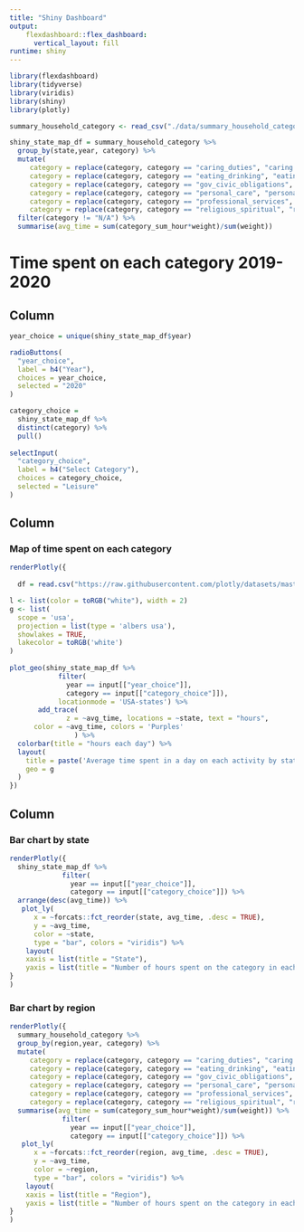 ```yaml
---
title: "Shiny Dashboard"
output: 
    flexdashboard::flex_dashboard:
      vertical_layout: fill
runtime: shiny
---
```


```r
library(flexdashboard)
library(tidyverse)
library(viridis)
library(shiny)
library(plotly)

summary_household_category <- read_csv("./data/summary_household_category.csv")

shiny_state_map_df = summary_household_category %>% 
  group_by(state,year, category) %>%
  mutate(
     category = replace(category, category == "caring_duties", "caring duties"),
     category = replace(category, category == "eating_drinking", "eating/drinking"),
     category = replace(category, category == "gov_civic_obligations", "gov/civic obligations"),
     category = replace(category, category == "personal_care", "personal care"),
     category = replace(category, category == "professional_services", "professional services"),
     category = replace(category, category == "religious_spiritual", "religious/spiritual")) %>%
  filter(category != "N/A") %>%
  summarise(avg_time = sum(category_sum_hour*weight)/sum(weight))
```

# Time spent on each category 2019-2020

Column {.sidebar}
--------------------------------------------------

```r
year_choice = unique(shiny_state_map_df$year)

radioButtons(
  "year_choice",
  label = h4("Year"),
  choices = year_choice,
  selected = "2020"
)

category_choice = 
  shiny_state_map_df %>%
  distinct(category) %>%
  pull()
  
selectInput(
  "category_choice",
  label = h4("Select Category"),
  choices = category_choice,
  selected = "Leisure"
)
```

Column {data-width=800}
---

### Map of time spent on each category

```r
renderPlotly({
  
  df = read.csv("https://raw.githubusercontent.com/plotly/datasets/master/2011_us_ag_exports.csv")

l <- list(color = toRGB("white"), width = 2)
g <- list(
  scope = 'usa',
  projection = list(type = 'albers usa'),
  showlakes = TRUE,
  lakecolor = toRGB('white')
)
  
plot_geo(shiny_state_map_df %>% 
            filter(
              year == input[["year_choice"]],
              category == input[["category_choice"]]),
            locationmode = 'USA-states') %>% 
       add_trace(
              z = ~avg_time, locations = ~state, text = "hours",
      color = ~avg_time, colors = 'Purples'
                ) %>% 
  colorbar(title = "hours each day") %>% 
  layout(
    title = paste('Average time spent in a day on each activity by state', input[["year_choice"]]),
    geo = g
  )
})
```

Column {data-width=500}
---

### Bar chart by state 

```r
renderPlotly({
  shiny_state_map_df %>% 
             filter(
               year == input[["year_choice"]],
               category == input[["category_choice"]]) %>% 
  arrange(desc(avg_time)) %>%
   plot_ly(
      x = ~forcats::fct_reorder(state, avg_time, .desc = TRUE),
      y = ~avg_time, 
      color = ~state,
      type = "bar", colors = "viridis") %>% 
    layout(
    xaxis = list(title = "State"),
    yaxis = list(title = "Number of hours spent on the category in each day"))
}
)
```

### Bar chart by region

```r
renderPlotly({
  summary_household_category %>%
  group_by(region,year, category) %>%
  mutate(
     category = replace(category, category == "caring_duties", "caring duties"),
     category = replace(category, category == "eating_drinking", "eating/drinking"),
     category = replace(category, category == "gov_civic_obligations", "gov/civic obligations"),
     category = replace(category, category == "personal_care", "personal care"),
     category = replace(category, category == "professional_services", "professional services"),
     category = replace(category, category == "religious_spiritual", "religious/spiritual")) %>%
  summarise(avg_time = sum(category_sum_hour*weight)/sum(weight)) %>% 
             filter(
               year == input[["year_choice"]],
               category == input[["category_choice"]]) %>% 
   plot_ly(
      x = ~forcats::fct_reorder(region, avg_time, .desc = TRUE),
      y = ~avg_time, 
      color = ~region,
      type = "bar", colors = "viridis") %>% 
    layout(
    xaxis = list(title = "Region"),
    yaxis = list(title = "Number of hours spent on the category in each day"))
}
)
```

<!-- ### Year -->

<!-- ```{r year, message = FALSE, echo= FALSE, warning = FALSE, include=FALSE} -->
<!-- renderPrint({ -->
<!--   input[["year_choice"]] -->
<!-- }) -->
<!-- ``` -->

<!-- ### Activity Category -->

<!-- ```{r category, message = FALSE, echo= FALSE, warning = FALSE, include=FALSE} -->
<!-- renderPrint({ -->
<!--   input[["category_choice"]] -->
<!-- }) -->
<!-- ``` -->

